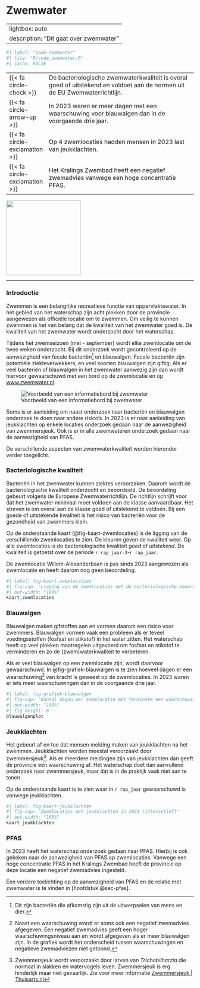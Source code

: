 # Zwemwater {#sec-zwemwater}

---
lightbox: auto
description: "Dit gaat over zwemwater"
---

```r
#| label: "code-zwemwater"
#| file: "R/code_zwemwater.R"
#| cache: FALSE

```

::: samenvatting
|                                          |                                                                                                                            |
|---|------------------------------------------------------------|
| [{{< fa circle-check >}}]{.blauw}        | De bacteriologische zwemwaterkwaliteit is overal goed of uitstekend en voldoet aan de normen uit de EU Zwemwaterrichtlijn. |
| [{{< fa circle-arrow-up >}}]{.oranje}    | In 2023 waren er meer dagen met een waarschuwing voor blauwalgen dan in de voorgaande drie jaar.                           |
| [{{< fa circle-exclamation >}}]{.oranje} | Op 4 zwemlocaties hadden mensen in 2023 last van jeukklachten.                                                             |
| [{{< fa circle-exclamation >}}]{.oranje} | Het Kralings Zwembad heeft een negatief zwemadvies vanwege een hoge concentratie PFAS.                                     |

::: aside
![](images%5Cvince_neutral2.svg){.nolightbox fig-align="center" width="200"}
:::
:::

------------------------------------------------------------------------

### Introductie {.unnumbered}

Zwemmen is een belangrijke recreatieve functie van oppervlaktewater. In het gebied van het waterschap zijn acht plekken door de provincie aangewezen als officiële locatie om te zwemmen. Om veilig te kunnen zwemmen is het van belang dat de kwaliteit van het zwemwater goed is. De kwaliteit van het zwemwater wordt onderzocht door het waterschap.

Tijdens het zwemseizoen (mei - september) wordt elke zwemlocatie om de twee weken onderzocht. Bij dit onderzoek wordt gecontroleerd op de aanwezigheid van fecale bacteriën[^04-zwemwater-1] en blauwalgen. Fecale bacteriën zijn potentiële ziekteverwekkers, en veel soorten blauwalgen zijn giftig. Als er veel bacteriën of blauwalgen in het zwemwater aanwezig zijn dan wordt hiervoor gewaarschuwd met een bord op de zwemlocatie en op [www.zwemwater.nl](www.zwemwater.nl).

[^04-zwemwater-1]: Dit zijn bacteriën die afkomstig zijn uit de uitwerpselen van mens en dier.

::: aside
![Voorbeeld van een informatiebord bij zwemwater](images/infobord_zwemwater.png)
:::

Soms is er aanleiding om naast onderzoek naar bacteriën en blauwalgen onderzoek te doen naar andere risico's. In 2023 is er naar aanleiding van jeukklachten op enkele locaties onderzoek gedaan naar de aanwezigheid van zwemmersjeuk. Ook is er in alle zwemwateren onderzoek gedaan naar de aanwezigheid van PFAS.

De verschillende aspecten van zwemwaterkwaliteit worden hieronder verder toegelicht.

### Bacteriologische kwaliteit {.unnumbered}

Bacteriën in het zwemwater kunnen ziektes veroorzaken. Daarom wordt de bacteriologische kwaliteit onderzocht en beoordeeld. De beoordeling gebeurt volgens de Europese Zwemwaterrichtlijn. De richtlijn schrijft voor dat het zwemwater minimaal moet voldoen aan de klasse aanvaardbaar. Het streven is om overal aan de klasse goed of uitstekend te voldoen. Bij een goede of uitstekende kwaliteit is het risico van bacteriën voor de gezondheid van zwemmers klein.

Op de onderstaande kaart (@fig-kaart-zwemlocaties) is de ligging van de verschillende zwemlocaties te zien. De kleuren geven de kwaliteit weer. Op alle zwemlocaties is de bacteriologische kwaliteit *goed* of *uitstekend*. De kwaliteit is getoetst over de periode `r rap_jaar-3`-`r rap_jaar`.

De zwemlocatie Willem-Alexanderbaan is pas sinds 2023 aangewezen als zwemlocatie en heeft daarom nog geen beoordeling.

```r
#| label: fig-kaart-zwemlocaties
#| fig-cap: "Ligging van de zwemlocaties met de bacteriologische beoordeling (interactief)"
#| out-width: "100%"
kaart_zwemlocaties
```

### Blauwalgen {.unnumbered}

Blauwalgen maken gifstoffen aan en vormen daarom een risico voor zwemmers. Blauwalgen vormen vaak een probleem als er teveel voedingsstoffen (fosfaat en stikstof) in het water zitten. Het waterschap heeft op veel plekken maatregelen uitgevoerd om fosfaat en stikstof te verminderen en zo de (zwem)waterkwaliteit te verbeteren.

Als er veel blauwalgen op een zwemlocatie zijn, wordt daarvoor gewaarschuwd. In @fig-grafiek-blauwalgen is te zien hoeveel dagen er een waarschuwing[^04-zwemwater-2] van kracht is geweest op de zwemlocaties. In 2023 waren er iets meer waarschuwingen dan in de voorgaande drie jaar.

[^04-zwemwater-2]: Naast een waarschuwing wordt er soms ook een negatief zwemadvies afgegeven. Een negatief zwemadvies geeft een hoger waarschuwingsniveau aan en wordt afgegeven als er meer blauwalgen zijn. In de grafiek wordt het onderscheid tussen waarschuwingen en negatieve zwemadviezen niet getoond.

```r
#| label: fig-grafiek-blauwalgen
#| fig-cap: "Aantal dagen per zwemlocatie met tenminste een waarschuwing voor blauwalg."
#| out-width: "100%"
#| fig-height: 8
blauwalgenplot

```

### Jeukklachten {.unnumbered}

Het gebeurt af en toe dat mensen melding maken van jeukklachten na het zwemmen. Jeukklachten worden meestal veroorzaakt door zwemmersjeuk[^04-zwemwater-3]. Als er meerdere meldingen zijn van jeukklachten dan geeft de provincie een waarschuwing af. Het waterschap doet dan aanvullend onderzoek naar zwemmersjeuk, maar dat is in de praktijk vaak niet aan te tonen.

[^04-zwemwater-3]: Zwemmersjeuk wordt veroorzaakt door larven van *Trichobilharzia* die normaal in slakken en watervogels leven. Zwemmersjeuk is erg hinderlijk maar niet gevaarlijk. Zie voor meer informatie [Zwemmersjeuk \| Thuisarts.nl](https://www.thuisarts.nl/zwemmersjeuk/ik-heb-zwemmersjeuk)

Op de onderstaande kaart is te zien waar in `r rap_jaar` gewaarschuwd is vanwege jeukklachten.

```r
#| label: fig-kaart-jeukklachten
#| fig-cap: "Zwemlocaties met jeukklachten in 2023 (interactief)"
#| out-width: "100%"
kaart_jeukklachten
```

### PFAS {.unnumbered}

In 2023 heeft het waterschap onderzoek gedaan naar PFAS. Hierbij is ook gekeken naar de aanwezigheid van PFAS op zwemlocaties. Vanwege een hoge concentratie PFAS in het Kralings Zwembad heeft de provincie op deze locatie een negatief zwemadvies ingesteld.

Een verdere toelichting op de aanwezigheid van PFAS en de relatie met zwemwater is te vinden in [hoofdstuk @sec-pfas].


